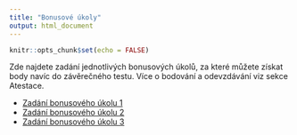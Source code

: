 ```yaml
---
title: "Bonusové úkoly"
output: html_document
---
```


```r
knitr::opts_chunk$set(echo = FALSE)
```

Zde najdete zadání jednotlivých bonusových úkolů, za které můžete získat body navíc do závěrečného testu. Více o bodování a odevzdávání viz sekce Atestace.

* [Zadání bonusového úkolu 1](https://drive.google.com/file/d/1x562YOGs-wP0sihqT-A7MUitDAJ8MeLh/view?usp=sharing)
* [Zadání bonusového úkolu 2](https://docs.google.com/document/d/1swuLwMAYfgm7inQczujzOv4fpzUSDlhK9W4C61RyYMk/edit?usp=sharing)
* [Zadání bonusového úkolu 3](https://docs.google.com/document/d/1bk8FWtakGDNCNVuY50dW9lyI_ixyriptsbgZ9yOpP7k/edit?usp=sharing)